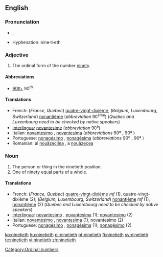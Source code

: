 ==English==

===Pronunciation===
*{{IPA|/ˈnaɪntiəθ/}}, {{SAMPA|/"naInti@T/}}
*Hyphenation: nine·ti·eth

===Adjective===
{{en-adj|-}}

# The ordinal form of the number [[ninety]].

====Abbreviations====
* [[90th]], 90<sup>th</sup>

====Translations====

*French: (''France, Quebec'') [[quatre-vingt-dixième]], (''Belgium, Luxembourg, Switzerland'') [[nonantième]] (''abbreviation'' 90<sup>ème</sup>)  (''Quebec and Luxembourg need to be checked by native speakers'')
*[[Interlingua]]: [[novantesime]] (''abbreviation'' 90<sup>e</sup>)
*Italian: [[novantesimo]] {{m}}, [[novantesima]] {{f}} (''abbreviations'' 90º {{m}}, 90ª {{f}})
*Portuguese: [[nonagésimo]] {{m}}, [[nonagésima]] {{f}} (''abbreviations'' 90º {{m}}, 90ª {{f}})
*Romanian: al [[nouăzecilea]] {{m}}, a [[nouăzecea]] {{f}}

===Noun===
{{en-noun}}

# The person or thing in the ninetieth position.
# One of ninety equal parts of a whole.

====Translations====

*French: (''France, Quebec'') [[quatre-vingt-dixième]] ''mf'' (1), quatre-vingt-dixième {{m}} (2); (''Belgium, Luxembourg, Switzerland'') [[nonantième]] ''mf'' (1),  [[nonantième]] {{m}} (2)  (''Quebec and Luxembourg need to be checked by native speakers'')
*[[Interlingua]]: [[novantesimo]] {{m}}, [[novantesima]] {{f}} (1); [[novantesimo]] (2)
*Italian: [[novantesimo]] {{m}}, [[novantesima]] {{f}} (1), novantesimo {{m}} (2)
*Portuguese: [[nonagésimo]] {{m}}, [[nonagésima]] {{f}} (1); [[nonagésimo]] {{m}} (2)

[[Category:Ordinal numbers]]

[[ko:ninetieth]]
[[hu:ninetieth]]
[[pl:ninetieth]]
[[pt:ninetieth]]
[[fi:ninetieth]]
[[sv:ninetieth]]
[[te:ninetieth]]
[[vi:ninetieth]]
[[zh:ninetieth]]